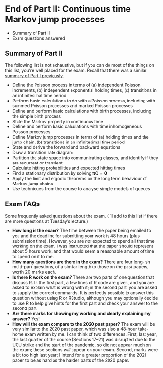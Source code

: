 # End of Part II: Continuous time Markov jump processes  {#S22-end}


::: {.mysummary}
* Summary of Part II
* Exam questions answered
:::

## Summary of Part II  {#summary-ii}

The following list is not exhaustive, but if you can do most of the things on this list, you’re well placed for the exam. Recall that there was a similar [summary of Part I previously](#summary-i).

* Define the Poisson process in terms of (a) independent Poisson increments, (b) independent exponential holding times, (c) transitions in an infinitesimal time period
* Perform basic calculations to do with a Poisson process, including with summed Poisson processes and marked Poisson processes
* Define and perform basic calculations with birth processes, including the simple birth process
* State the Markov property in continuous time
* Define and perform basic calculations with time inhomogeneous Poisson processes
* Define Markov jump processes in terms of (a) holding times and the jump chain, (b) transitions in an infinitesimal time period
* State and derive the forward and backward equations
* Draw a transition rate diagram
* Partition the state space into communicating classes, and identify if they are recurrent or transient
* Calculate hitting probabilities and expected hitting times
* Find a stationary distribution by solving $\boldsymbol\pi \mathsf Q = \mathbf 0$
* Apply the limit and ergodic theorems on the long term behaviour of Markov jump chains
* Use techniques from the course to analyse simple models of queues


## Exam FAQs

Some frequently asked questions about the exam. (I'll add to this list if there are more questions at Tuesday's lecture.)

* **How long is the exam?** The time between the paper being emailed to you and the deadline for submitting your work is 48 hours (plus submission time). However, you are *not* expected to spend all that time working on the exam. I was instructed that the paper should represent about 5 hours work, and that would seem a reasonable amount of time to spend on it to me.
* **How many questions are there in the exam?** There are four long-ish multi-part questions, of a similar length to those on the past papers, worth 20 marks each.
* **Is there R work on the exam?** There are two parts of one question that discuss R. In the first part, a few lines of R code are given, and you are asked to explain what is wrong with it; in the second part, you are asked to supply the correct commands. It is perfectly possible to answer this question without using R or RStudio, although you may optionally decide to use R to help give hints for the first part and check your answer to the second part.
* **Are there marks for showing my working and clearly explaining my answer?** Yes!
* **How will the exam compare to the 2020 past paper?** The exam will be very similar to the 2020 past paper, which was also a 48-hour take-home exam written by me. I can think of two differences. First, last year, the last quarter of the course (Sections 17--21) was disrupted due to the UCU strike and the start of the pandemic, so did not appear much on the exam; these sections *will* appear on your exam. Second, marks were a bit too high last year; I intend for a greater proportion of the 2021 paper to be as hard as the harder parts of the 2020 paper.